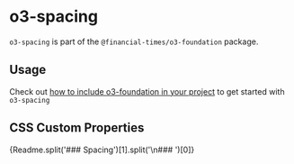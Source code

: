 
<Meta title="Whitelabel/o3-foundation/o3-spacing/Readme" />

# o3-spacing

`o3-spacing` is part of the `@financial-times/o3-foundation` package.

## Usage

Check out [how to include o3-foundation in your project](?path=/docs/whitelabel-o3-foundation-readme--jsx-documentation#usage) to get started with `o3-spacing`

## CSS Custom Properties

<Markdown>{Readme.split('### Spacing')[1].split('\n### ')[0]}</Markdown>
